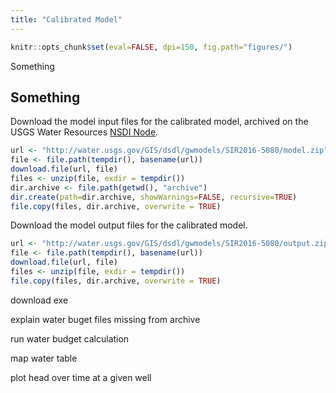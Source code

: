 ```yaml
---
title: "Calibrated Model"
---
```


```r
knitr::opts_chunk$set(eval=FALSE, dpi=150, fig.path="figures/")
```

Something

## Something

Download the model input files for the calibrated model,
archived on the USGS Water Resources [NSDI Node](http://dx.doi.org/10.5066/F7C827DT).

```r
url <- "http://water.usgs.gov/GIS/dsdl/gwmodels/SIR2016-5080/model.zip"
file <- file.path(tempdir(), basename(url))
download.file(url, file)
files <- unzip(file, exdir = tempdir())
dir.archive <- file.path(getwd(), "archive")
dir.create(path=dir.archive, showWarnings=FALSE, recursive=TRUE)
file.copy(files, dir.archive, overwrite = TRUE)
```

Download the model output files for the calibrated model.

```r
url <- "http://water.usgs.gov/GIS/dsdl/gwmodels/SIR2016-5080/output.zip"
file <- file.path(tempdir(), basename(url))
download.file(url, file)
files <- unzip(file, exdir = tempdir())
file.copy(files, dir.archive, overwrite = TRUE)
```


download exe

explain water buget files missing from archive

run water budget calculation

map water table

plot head over time at a given well



